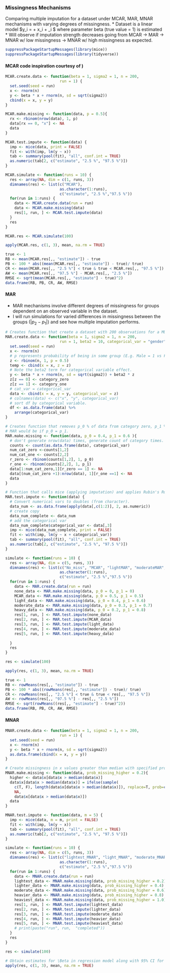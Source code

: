 ### Missingness Mechanisms
Comparing multiple imputation for a dataset under MCAR, MAR, MNAR mechanisms with varying degrees of missingness.
  * Dataset is a linear model $y_i = \alpha + x_i \beta + \epsilon_i $ where parameter beta (true value  = 1) is estimated
  * Will observe if imputation strength decreases going from MCAR -> MAR -> MNAR w/ low missingness -> MNAR w/ high missingness as expected.

```r
suppressPackageStartupMessages(library(mice))
suppressPackageStartupMessages(library(tidyverse))
```
  
#### MCAR code inspiration courtesy of [](https://stefvanbuuren.name/fimd/sec-evaluation.html "Van Burren Chp 2.5"))

```r
MCAR.create.data <- function(beta = 1, sigma2 = 1, n = 200,
                        run = 1) {
  set.seed(seed = run)
  x <- rnorm(n)
  y <- beta * x + rnorm(n, sd = sqrt(sigma2))
  cbind(x = x, y = y)
}
```


```r
MCAR.make.missing <- function(data, p = 0.5){
  rx <- rbinom(nrow(data), 1, p)
  data[rx == 0, "x"] <- NA
  data
}
```

```r
MCAR.test.impute <- function(data) {
  imp <- mice(data, print = FALSE)
  fit <- with(imp, lm(y ~ x))
  tab <- summary(pool(fit), "all", conf.int = TRUE)
  as.numeric(tab[2, c("estimate", "2.5 %", "97.5 %")])
}
```

```r
MCAR.simulate <- function(runs = 10) {
  res <- array(NA, dim = c(1, runs, 3))
  dimnames(res) <- list(c("MCAR"),
                        as.character(1:runs),
                        c("estimate", "2.5 %","97.5 %"))
  for(run in 1:runs) {
    data <- MCAR.create.data(run = run)
    data <- MCAR.make.missing(data)
    res[1, run, ] <- MCAR.test.impute(data)
  }
  res
}
```

```r
MCAR.res <- MCAR.simulate(100)

```

```r
apply(MCAR.res, c(1, 3), mean, na.rm = TRUE)

```

```r
true <- 1
RB <- mean(MCAR.res[,, "estimate"]) - true
PB <- 100 * abs((mean(MCAR.res[,, "estimate"]) - true)/ true)
CR <- mean(MCAR.res[,, "2.5 %"] < true & true < MCAR.res[,, "97.5 %"])
AW <- mean(MCAR.res[,, "97.5 %"] - MCAR.res[,, "2.5 %"])
RMSE <- sqrt(mean(MCAR.res[,, "estimate"] - true)^2)
data.frame(RB, PB, CR, AW, RMSE)
```

#### MAR
 * MAR mechanisms involve different degrees of missingness for groups dependent on an observed variable in the dataset.
 * I will run simulations for varied differences in missingness between the groups ($|p_2 - p_1|$) and see how multiple imputation performs. 
```r
# Creates function that create a dataset with 200 observations for a MUTLIPLE linear regression model with a categorical variable.  
MAR.create.data <- function(beta = 1, sigma2 = 1, n = 200,
                        run = 1, beta2 = 10, categorical_var = "gender" , category_one = "M", category_zero = "F") {
  set.seed(seed = run)
  x <- rnorm(n)
  # p represents probability of being in some group (E.g. Male = 1 vs Female = 0)
  z <- rbinom(n, 1, p = 0.5)
  temp <- cbind(x = x, z = z)
  # Note the beta2 term for categorical variable effect.
  y <- beta * x + rnorm(n, sd = sqrt(sigma2)) + beta2 * z
  z[z == 0] <- category_zero
  z[z == 1] <- category_one
  # cat_var = categorical_var
  data <- cbind(x = x, y = y, categorical_var = z)
  # colnames(data) <- c("x", "y", categorical_var)
  # sort df by categorical variable.
  df <- as.data.frame(data) %>% 
    arrange(categorical_var)
}
```

```r
# Creates function that removes p_0 % of data from category zero, p_1 % of data from category_one. Note this is effectively MCAR within each group (definition of MAR). Note if p_0 = p_1, have a MAR mechanism
# MAR would be if p_0 = p_1.
MAR.make.missing <- function(data, p_0 = 0.4, p_1 = 0.6 ){
  # don't generate nrow(data) times, generate count of category times.
  counts <- count(as.data.frame(data), categorical_var)
  num_cat_zero <-counts[1,2]
  num_cat_one <- counts[2,2]
  r_zero <- rbinom(counts[1,2], 1, p_0)
  r_one <- rbinom(counts[2,2], 1, p_1)
  data[1:num_cat_zero,1][r_zero == 1] <- NA
  data[(num_cat_zero +1):nrow(data), 1][r_one ==1] <- NA
  data
}
```

```r
# Function that calls mice (applying imputation) and applies Rubin's Rules, and creates 95% confidence intervals for parameter
MAR.test.impute <- function(data) {
  # Convert numerical vars to doubles (from character).
  data_num <- as.data.frame(apply(data[,c(1:2)], 2, as.numeric))
  # create copy
  data_num_complete <- data_num
  # add the categorical var
  data_num_complete$categorical_var <- data[,3]
  imp <- mice(data_num_complete, print = FALSE)
  fit <- with(imp, lm(y ~ x + categorical_var))
  tab <- summary(pool(fit), "all", conf.int = TRUE)
  as.numeric(tab[2, c("estimate", "2.5 %", "97.5 %")])
}
```

```r
simulate <- function(runs = 10) {
  res <- array(NA, dim = c(5, runs, 3))
  dimnames(res) <- list(c("No_miss", "MCAR", "lightMAR", "moderateMAR", "extremeMAR"),
                        as.character(1:runs),
                        c("estimate", "2.5 %","97.5 %"))
  for(run in 1:runs) {
    data <- MAR.create.data(run = run)
    none_data <- MAR.make.missing(data, p_0 = 0, p_1 = 0)
    MCAR_data <- MAR.make.missing(data, p_0 = 0.5, p_1 = 0.5)
    light_data <- MAR.make.missing(data, p_0 = 0.4, p_1 = 0.6)
    moderate_data <- MAR.make.missing(data, p_0 = 0.3, p_1 = 0.7)
    heavy_data <- MAR.make.missing(data, p_0 = 0.2, p_1 = 0.8)
    res[1, run, ] <- MAR.test.impute(none_data)
    res[2, run, ] <- MAR.test.impute(MCAR_data)
    res[3, run, ] <- MAR.test.impute(light_data)
    res[4, run, ] <- MAR.test.impute(moderate_data)
    res[5, run, ] <- MAR.test.impute(heavy_data)
    
  }
  res
}
```

```r
res <- simulate(100)

```


```r
apply(res, c(1, 3), mean, na.rm = TRUE)

```

```r
true <- 1
RB <- rowMeans(res[,, "estimate"]) - true
PB <- 100 * abs((rowMeans(res[,, "estimate"]) - true)/ true)
CR <- rowMeans(res[,, "2.5 %"] < true & true < res[,, "97.5 %"])
AW <- rowMeans(res[,, "97.5 %"] - res[,, "2.5 %"])
RMSE <- sqrt(rowMeans((res[,, "estimate"] - true)^2))
data.frame(RB, PB, CR, AW, RMSE)
```

#### MNAR

```r
MNAR.create.data <- function(beta = 1, sigma2 = 1, n = 200,
                        run = 1) {
  set.seed(seed = run)
  x <- rnorm(n)
  y <- beta * x + rnorm(n, sd = sqrt(sigma2))
  as.data.frame(cbind(x = x, y = y))
}

```

```r
# Create missingness in x values greater than median with specified probability.
MNAR.make.missing <- function(data, prob_missing_higher = 0.2){
  higher <- data$x[data$x > median(data$x)]
  data$x[data$x > median(data$x)] = ifelse(sample(
    c(T, F), length(data$x[data$x > median(data$x)]), replace=T, prob=c(prob_missing_higher, 1 - prob_missing_higher)),
    NA,
    data$x[data$x > median(data$x)])
  data
}
```

```r
MNAR.test.impute <- function(data, m = 5) {
  imp <- mice(data, m = m, print = FALSE)
  fit <- with(imp, lm(y ~ x))
  tab <- summary(pool(fit), "all", conf.int = TRUE)
  as.numeric(tab[2, c("estimate", "2.5 %", "97.5 %")])
}
```

```r
simulate <- function(runs = 10) {
  res <- array(NA, dim = c(5, runs, 3))
  dimnames(res) <- list(c("lightest_MNAR", "light_MNAR", "moderate_MNAR", "heavy_MNAR", "heaviest_MNAR"),
                        as.character(1:runs),
                        c("estimate", "2.5 %","97.5 %"))
  for(run in 1:runs) {
    data <- MNAR.create.data(run = run)
    lightest_data <- MNAR.make.missing(data, prob_missing_higher = 0.2)
    lighter_data <- MNAR.make.missing(data, prob_missing_higher = 0.4)
    moderate_data <- MNAR.make.missing(data, prob_missing_higher = 0.6)
    heavier_data <- MNAR.make.missing(data, prob_missing_higher = 0.8)
    heaviest_data <- MNAR.make.missing(data, prob_missing_higher = 1.0)
    res[1, run, ] <- MNAR.test.impute(lightest_data)
    res[2, run, ] <- MNAR.test.impute(lighter_data)
    res[3, run, ] <- MNAR.test.impute(moderate_data)
    res[4, run, ] <- MNAR.test.impute(heavier_data)
    res[5, run, ] <- MNAR.test.impute(heaviest_data)
    # print(paste("run", run,  "completed"))
  }
  res
}
```

```r
res <- simulate(100)

```

```r
# Obtain estimates for \Beta in regression model along with 95% CI for each of the given methods.
apply(res, c(1, 3), mean, na.rm = TRUE)
```

